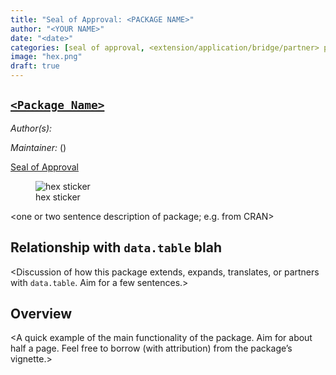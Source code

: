 ```yaml
---
title: "Seal of Approval: <PACKAGE NAME>"
author: "<YOUR NAME>"
date: "<date>"
categories: [seal of approval, <extension/application/bridge/partner> package]
image: "hex.png"
draft: true
---
```


## [`<Package Name>`](<link to package github>)

*Author(s):*	<package authors>

*Maintainer:*	<package maintainer> (<maintainer email>)

[Seal of Approval](<link to PR on data.table github showing approval>)


![<package name> hex sticker](hex.png)

<one or two sentence description of package; e.g. from CRAN>

## Relationship with `data.table` blah

<Discussion of how this package extends, expands, translates, or partners with `data.table`.  Aim for a few sentences.>


## Overview

<A quick example of the main functionality of the package. Aim for about half a page. Feel free to borrow (with attribution) from the package's vignette.>
